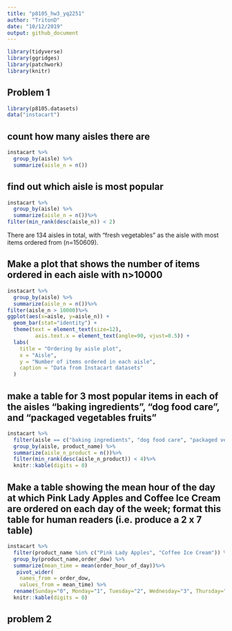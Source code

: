 ```yaml
---
title: "p8105_hw3_yq2251"
author: "TritonD"
date: "10/12/2019"
output: github_document
---
```

```r
library(tidyverse)
library(ggridges)
library(patchwork)
library(knitr)
```

## Problem 1
```r
library(p8105.datasets)
data("instacart")
```

## count how many aisles there are
```r
instacart %>%
  group_by(aisle) %>%
  summarize(aisle_n = n())
```

## find out which aisle is most popular
```r
instacart %>%
  group_by(aisle) %>%
  summarize(aisle_n = n())%>%
filter(min_rank(desc(aisle_n)) < 2)

```
There are 134 aisles in total, with "fresh vegetables" as the aisle with most items ordered from (n=150609).



## Make a plot that shows the number of items ordered in each aisle with n>10000
```r
instacart %>%
  group_by(aisle) %>%
  summarize(aisle_n = n())%>%
filter(aisle_n > 10000)%>%
ggplot(aes(x=aisle, y=aisle_n)) +
  geom_bar(stat="identity") +
  theme(text = element_text(size=12),
         axis.text.x = element_text(angle=90, vjust=0.5)) +
  labs(
    title = "Ordering by aisle plot",
    x = "Aisle",
    y = "Number of items ordered in each aisle",
    caption = "Data from Instacart datasets"
  )
```

## make a table for 3 most popular items in each of the aisles “baking ingredients”, “dog food care”, and “packaged vegetables fruits”
```r
instacart %>%
  filter(aisle == c("baking ingredients", "dog food care", "packaged vegetables fruits")) %>% 
  group_by(aisle, product_name) %>% 
  summarize(aisle_n_product = n())%>%
  filter(min_rank(desc(aisle_n_product)) < 4)%>%
  knitr::kable(digits = 0)
```


## Make a table showing the mean hour of the day at which Pink Lady Apples and Coffee Ice Cream are ordered on each day of the week; format this table for human readers (i.e. produce a 2 x 7 table)
```r
instacart %>%
  filter(product_name %in% c("Pink Lady Apples", "Coffee Ice Cream")) %>% 
  group_by(product_name,order_dow) %>% 
  summarize(mean_time = mean(order_hour_of_day))%>%
   pivot_wider(
    names_from = order_dow,
    values_from = mean_time) %>% 
  rename(Sunday="0", Monday="1", Tuesday="2", Wednesday="3", Thursday="4", Friday="5", Saturday="6")%>%
  knitr::kable(digits = 0)
```


## problem 2

